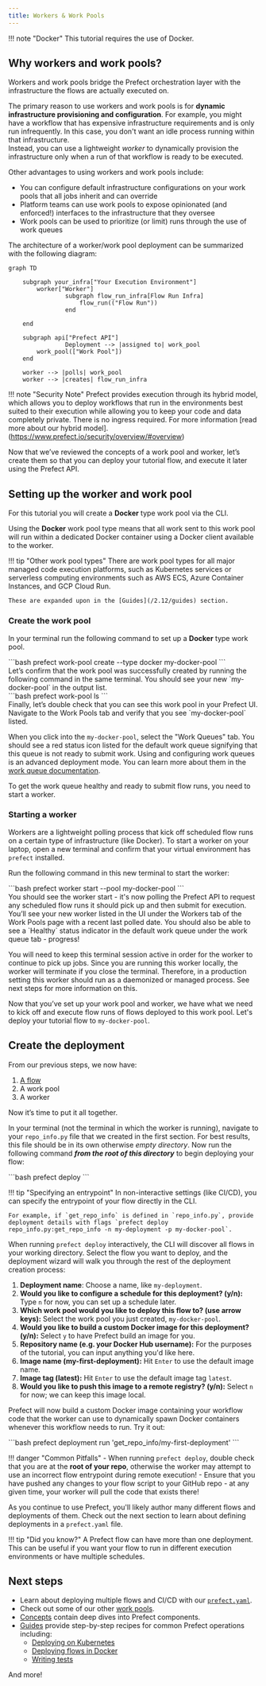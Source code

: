 ```yaml
---
title: Workers & Work Pools
---
```

!!! note "Docker"
    This tutorial requires the use of Docker.

## Why workers and work pools?

Workers and work pools bridge the Prefect orchestration layer with the infrastructure the flows are actually executed on. 

The primary reason to use workers and work pools is for __dynamic infrastructure provisioning and configuration__. 
For example, you might have a workflow that has expensive infrastructure requirements and is only run infrequently. 
In this case, you don't want an idle process running within that infrastructure.  
Instead, you can use a lightweight _worker_ to dynamically provision the infrastructure only when a run of that workflow is ready to be executed.  

Other advantages to using workers and work pools include:

- You can configure default infrastructure configurations on your work pools that all jobs inherit and can override
- Platform teams can use work pools to expose opinionated (and enforced!) interfaces to the infrastructure that they oversee
- Work pools can be used to prioritize (or limit) runs through the use of work queues

The architecture of a worker/work pool deployment can be summarized with the following diagram: 

```mermaid
graph TD

    subgraph your_infra["Your Execution Environment"]
        worker["Worker"]
				subgraph flow_run_infra[Flow Run Infra]
					flow_run(("Flow Run"))
				end
        
    end

    subgraph api["Prefect API"]
				Deployment --> |assigned to| work_pool
        work_pool(["Work Pool"])
    end

    worker --> |polls| work_pool
    worker --> |creates| flow_run_infra
```

!!! note "Security Note"
    Prefect provides execution through its hybrid model, which allows you to deploy workflows that run in the environments best suited to their execution while allowing you to keep your code and data completely private. 
    There is no ingress required. 
    For more information [read more about our hybrid model].(https://www.prefect.io/security/overview/#overview)

Now that we’ve reviewed the concepts of a work pool and worker, let’s create them so that you can deploy your tutorial flow, and execute it later using the Prefect API.

## Setting up the worker and work pool

For this tutorial you will create a **Docker** type work pool via the CLI. 

Using the **Docker** work pool type means that all work sent to this work pool will run within a dedicated Docker container using a Docker client available to the worker.

!!! tip "Other work pool types"
    There are work pool types for all major managed code execution platforms, such as Kubernetes services or serverless computing environments such as AWS ECS, Azure Container Instances, and GCP Cloud Run.
    
    These are expanded upon in the [Guides](/2.12/guides) section.

### Create the work pool

In your terminal run the following command to set up a **Docker** type work pool. 
<div class="terminal">
```bash
prefect work-pool create --type docker my-docker-pool
```
</div>
Let’s confirm that the work pool was successfully created by running the following command in the same terminal. You should see your new `my-docker-pool` in the output list.
<div class="terminal">
```bash
prefect work-pool ls 
```
</div>
Finally, let’s double check that you can see this work pool in your Prefect UI. 
Navigate to the Work Pools tab and verify that you see `my-docker-pool` listed.

When you click into the `my-docker-pool`, select the "Work Queues" tab. 
You should see a red status icon listed for the default work queue signifying that this queue is not ready to submit work. 
Using and configuring work queues is an advanced deployment mode. 
You can learn more about them in the [work queue documentation](/2.12/concepts/work-pools/#work-queues).

To get the work queue healthy and ready to submit flow runs, you need to start a worker.

### Starting a worker

Workers are a lightweight polling process that kick off scheduled flow runs on a certain type of infrastructure (like Docker). 
To start a worker on your laptop, open a new terminal and confirm that your virtual environment has `prefect` installed.

Run the following command in this new terminal to start the worker:
<div class="terminal">
```bash
prefect worker start --pool my-docker-pool
```
</div>
You should see the worker start - it's now polling the Prefect API to request any scheduled flow runs it should pick up and then submit for execution. 
You’ll see your new worker listed in the UI under the Workers tab of the Work Pools page with a recent last polled date. 
You should also be able to see a `Healthy` status indicator in the default work queue under the work queue tab - progress!

You will need to keep this terminal session active in order for the worker to continue to pick up jobs. Since you are running this worker locally, the worker will terminate if you close the terminal. Therefore, in a production setting this worker should run as a daemonized or managed process. See next steps for more information on this.

Now that you’ve set up your work pool and worker, we have what we need to kick off and execute flow runs of flows deployed to this work pool. 
Let's deploy your tutorial flow to `my-docker-pool`.

## Create the deployment

From our previous steps, we now have:

1. [A flow](/2.12/tutorial/flows/)
2. A work pool
3. A worker

Now it’s time to put it all together.

In your terminal (not the terminal in which the worker is running), navigate to your `repo_info.py` file that we created in the first section.
For best results, this file should be in its own otherwise _empty directory_. 
Now run the following command ***from the root of this directory*** to begin deploying your flow:

<div class="terminal">
```bash
prefect deploy
```
</div>

!!! tip "Specifying an entrypoint"
    In non-interactive settings (like CI/CD), you can specify the entrypoint of your flow directly in the CLI. 
    
    For example, if `get_repo_info` is defined in `repo_info.py`, provide deployment details with flags `prefect deploy repo_info.py:get_repo_info -n my-deployment -p my-docker-pool`.

When running `prefect deploy` interactively, the CLI will discover all flows in your working directory. 
Select the flow you want to deploy, and the deployment wizard will walk you through the rest of the deployment creation process:

1. **Deployment name**: Choose a name, like `my-deployment`.
2. **Would you like to configure a schedule for this deployment? (y/n):** Type `n` for now, you can set up a schedule later.
3. **Which work pool would you like to deploy this flow to? (use arrow keys):** Select the work pool you just created, `my-docker-pool`.
4. **Would you like to build a custom Docker image for this deployment? (y/n):** Select `y` to have Prefect build an image for you.
5. **Repository name (e.g. your Docker Hub username):** For the purposes of the tutorial, you can input anything you'd like here.
6. **Image name (my-first-deployment):** Hit `Enter` to use the default image name.
7. **Image tag (latest):** Hit `Enter` to use the default image tag `latest`.
8. **Would you like to push this image to a remote registry? (y/n):** Select `n` for now; we can keep this image local.

Prefect will now build a custom Docker image containing your workflow code that the worker can use to dynamically spawn Docker containers whenever this workflow needs to run. 
Try it out:

<div class="terminal">
```bash
prefect deployment run 'get_repo_info/my-first-deployment'
```
</div>

!!! danger "Common Pitfalls"
    - When running `prefect deploy`, double check that you are at the **root of your repo**, otherwise the worker may attempt to use an incorrect flow entrypoint during remote execution!
    - Ensure that you have pushed any changes to your flow script to your GitHub repo - at any given time, your worker will pull the code that exists there!

As you continue to use Prefect, you'll likely author many different flows and deployments of them. 
Check out the next section to learn about defining deployments in a `prefect.yaml` file.

!!! tip "Did you know?"
    A Prefect flow can have more than one deployment. This can be useful if you want your flow to run in different execution environments or have multiple schedules.

## Next steps

- Learn about deploying multiple flows and CI/CD with our [`prefect.yaml`](/2.12/concepts/projects/#the-prefect-yaml-file).
- Check out some of our other [work pools](/2.12/concepts/work-pools/).
- [Concepts](/2.12/concepts/) contain deep dives into Prefect components.
- [Guides](/2.12/guides/) provide step-by-step recipes for common Prefect operations including:
    - [Deploying on Kubernetes](/2.12/guides/deployment/helm-worker/)
    - [Deploying flows in Docker](/2.12/guides/deployment/docker/)
    - [Writing tests](/2.12/guides/testing)
      
And more!
